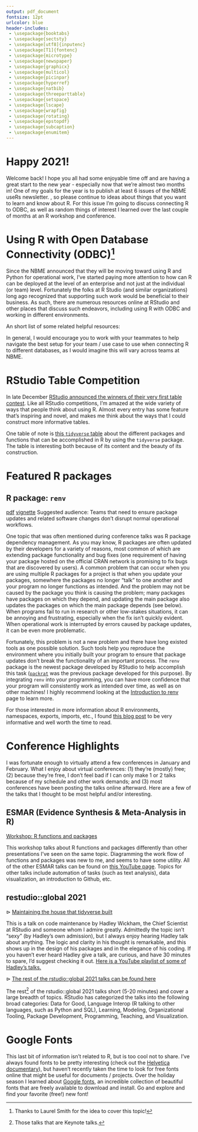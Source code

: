 ---
output: pdf_document
fontsize: 12pt
urlcolor: blue
header-includes:
 - \usepackage{booktabs}
 - \usepackage{sectsty}
 - \usepackage[utf8]{inputenc}
 - \usepackage[T1]{fontenc}
 - \usepackage{microtype}
 - \usepackage{newspaper}
 - \usepackage{graphicx}
 - \usepackage{multicol}
 - \usepackage{picinpar}
 - \usepackage{hyperref} 
 - \usepackage{natbib}
 - \usepackage{threeparttable}
 - \usepackage{setspace}
 - \usepackage{lscape}
 - \usepackage{wrapfig}
 - \usepackage{rotating}
 - \usepackage{epstopdf}
 - \usepackage{subcaption} 
 - \usepackage{enumitem}
---

```{=tex}
\date{February 23, 2021}
\currentvolume{2}
\currentissue{1}
\SetPaperName{NBME us:eRs:}
\SetHeaderName{NBME useRs}
\SetPaperLocation{}
\SetPaperSlogan{``there is art to data science''}
\SetPaperPrice{PRICELESS}
```
\maketitle

\vspace{-1.5cm}

```{=tex}
\sectionfont{\centering}
\vspace*{1em}
```
# Happy 2021!

Welcome back! I hope you all had some enjoyable time off and are having a great start to the new year - especially now that we're almost two months in! One of my goals for the year is to publish at least 6 issues of the NBME useRs newsletter. \textbf{I won't be able to make this goal without your help}, so please continue to \href{mailto:CRunyon@nbme.org}{send me} ideas about things that you want to learn and know about R. For this issue I'm going to discuss connecting R to ODBC, as well as random things of interest I learned over the last couple of months at an R workshop and conference.

\vspace*{-.25cm}

# Using R with Open Database Connectivity (ODBC)[^1]
[^1]: Thanks to Laurel Smith for the idea to cover this topic!

\begin{figure}[h!]
\centering
\href{https://db.rstudio.com/}{\includegraphics[height=3in]{dbrstudio.jpg}}
\caption{\textbf{\href{https://db.rstudio.com/}{Databases using R}}}
\end{figure}

Since the NBME announced that they will be moving toward using R and Python for operational work, I've started paying more attention to how can R can be deployed at the level of an enterprise and not just at the individual (or team) level. Fortunately the folks at R Studio (and similar organizations) long ago recognized that supporting such work would be beneficial to their business. As such, there are numerous resources online at RStudio and other places that discuss such endeavors, including using R with ODBC and working in different environments.

\newpage

\vspace*{.1cm}

An short list of some related helpful resources:

\begin{itemize}

\item \textbf{\href{https://db.rstudio.com/}{Databases using R}} This is the main landing page for RStudio resources for connecting to databases with R (pictured on the first page). The left-hand side of this page (not pictured) has information on the R Packages that have been developed to facilitate database connections. This is followed by information on \href{https://db.rstudio.com/rstudio/pro-drivers/}{Professional Drivers} that can be used (these are \textit{not} free services), and then a section on best practices when using database connections.

\item \textbf{\href{https://db.rstudio.com/getting-started/connect-to-database/}{Connect to a Database}} This RStudio page is a basic introduction to connecting to a database with R, complete with R package downloads and examples along the way.

\item \textbf{\href{https://db.rstudio.com/odbc/}{Databases}} This page provides a list of database types that can be connected via R. Clicking on the name of the database (Apache Hive, MySQL, SQLite, Salesforce, etc) takes you to an example page of how to establish a connection with that database.

\item \textbf{\href{https://nhsrcommunity.com/blog/sql-server-database-connections-in-r/}{SQL server connections in R}} This is a blog post from NHS-R, a community of R users that work with or analyze data from the National Health Service in England. 

\item \textbf{\href{https://nhsrcommunity.com/learn-r/workshops/database-connections-in-r-webinar/}{Database Connections with R Webinar}} This is a 60-minute webinar that was presented by NHS-R in 2020 that is a nice overview on connecting databases with R. Jump ahead to the 5:30 mark to get to the start of the actual webinar presentation. I am a novice with connecting to databases, and I learned a lot watching this webinar. The materials and scripts that the presenter uses in the webinar are available at \href{https://github.com/nhs-r-community/Webinars/tree/master/Database_connections_in_R}{their github page}.

\end{itemize}

In general, I would encourage you to work with your teammates to help navigate the best setup for your team / use case to use when connecting R to different databases, as I would imagine this will vary across teams at NBME.

# RStudio Table Competition

In late December [RStudio announced the winners of their very first table contest](https://blog.rstudio.com/2020/12/23/winners-of-the-2020-rstudio-table-contest/). Like all RStudio competitions, I'm amazed at the wide variety of ways that people think about using R. Almost every entry has some feature that's inspiring and novel, and makes me think about the ways that I could construct more informative tables.

One table of note is [this `tidyverse` table](http://www.sumsar.net/files/posts/2020-12-29-tidyverse-in-a-table/tidyverse_in_a_table.html) about the different packages and functions that can be accomplished in R by using the `tidyverse` package. The table is interesting both because of its content and the beauty of its construction.

\begin{figure}[h!]
\centering
\includegraphics[height=1in]{atable.jpg}
\caption{A beautiful, but uninformative table.}
\end{figure}

\newpage

\vspace*{-1cm}

# Featured R packages

## R package: `renv`

\begin{wrapfigure}{r}{0.3\textwidth}
  \vspace{-60pt}
  \begin{center}
    \includegraphics[width=0.3\textwidth]{renvhex.jpg}
  \end{center}
  \vspace{-60pt}
\end{wrapfigure}

\textbf{renv} [pdf](https://cran.r-project.org/web/packages/renv/renv.pdf) [vignette](https://rstudio.github.io/renv/articles/renv.html) \newline \newline
\textit{R dependency management.} \newline \newline
Suggested audience: Teams that need to ensure package updates and related software changes don't disrupt normal operational workflows.

\noindent\rule{8cm}{0.2pt}

\vspace{.25cm}

One topic that was often mentioned during conference talks was R package dependency management. As you may know, R packages are often updated by their developers for a variety of reasons, most common of which are extending package functionality and bug fixes (one requirement of having your package hosted on the official CRAN network is promising to fix bugs that are discovered by users). A common problem that can occur when you are using multiple R packages for a project is that when you update your packages, somewhere the packages no longer "talk" to one another and your program no longer functions as intended. And the problem may not be caused by the package you think is causing the problem; many packages have \textit{other} packages on which they depend, and updating the main package also updates the packages on which the main package depends (see below). When programs fail to run in research or other low-stakes situations, it can be annoying and frustrating, especially when the fix isn't quickly evident. When operational work is interrupted by errors caused by package updates, it can be even more problematic. 

\vspace{.1cm}

\begin{figure}[h!]
\centering
\includegraphics[height=1in]{aersnip.jpg}
\caption{Example of package dependencies with the AER package.}
\end{figure}

\vspace{.1cm}

Fortunately, this problem is not a new problem and there have long existed \textit{dependency management} tools as one possible solution. Such tools help you reproduce the environment where you initially built your program to ensure that package updates don't break the functionality of an important process. The `renv` package is the newest package developed by RStudio to help accomplish this task ([`packrat`](https://rstudio.github.io/packrat/) was the previous package developed for this purpose). By integrating `renv` into your programming, you can have more confidence that your program will consistently work as intended over time, as well as on other machines! I highly recommend looking at the [Introduction to renv](https://rstudio.github.io/renv/articles/renv.html) page to learn more.

For those interested in more information about R environments, namespaces, exports, imports, etc., I found [this blog post](http://blog.obeautifulcode.com/R/How-R-Searches-And-Finds-Stuff/) to be very informative and well worth the time to read.

\newpage

\vspace*{-1cm}

# Conference Highlights

I was fortunate enough to virtually attend a few conferences in January and February. What I enjoy about virtual conferences: (1) they're (mostly) free; (2) because they're free, I don't feel bad if I can only make 1 or 2 talks because of my schedule and other work demands; and (3) most conferences have been posting the talks online afterward. Here are a few of the talks that I thought to be most helpful and/or interesting. 

## ESMAR (Evidence Synthesis & Meta-Analysis in R)

[Workshop: R functions and packages](https://www.youtube.com/watch?v=h5-gbq2-NJg&t=1253s&ab_channel=ESMARConf2021) 

This workshop talks about R functions and packages differently than other presentations I've seen on the same topic. Diagramming the work flow of functions and packages was new to me, and seems to have some utility. All of the other ESMAR talks can be found on [this YouTube page](https://www.youtube.com/channel/UCqoKd8CCBInvyDMqeqGs0YQ/videos). Topics for other talks include automation of tasks (such as text analysis), data visualization, an introduction to Github, etc.

## restudio::global 2021

$\rhd$  [Maintaining the house that tidyverse built](https://rstudio.com/resources/rstudioglobal-2021/maintaining-the-house-the-tidyverse-built/)

This is a talk on code maintenance by Hadley Wickham, the Chief Scientist at RStudio and someone whom I admire greatly. Admittedly the topic isn't "sexy" (by Hadley's own admission), but I always enjoy hearing Hadley talk about anything. The logic and clarity in his thought is remarkable, and this shows up in the design of his packages and in the elegance of his coding. If you haven't ever heard Hadley give a talk, are curious, and have 30 minutes to spare, I'd suggest checking it out. [Here is a YouTube playlist of some of Hadley's talks.](https://www.youtube.com/playlist?list=PL9HYL-VRX0oThZQpA9P-82PUY7xUGHOgt)

$\rhd$ [The rest of the rstudio::global 2021 talks can be found here](https://rstudio.com/resources/rstudioglobal-2021/)

The rest[^2] of the rstudio::global 2021 talks short (5-20 minutes) and cover a large breadth of topics. RStudio has categorized the talks into the following broad categories: Data for Good, Language Interop (R talking to other languages, such as Python and SQL), Learning, Modeling, Organizational Tooling, Package Development, Programming, Teaching, and Visualization. \textbf{If anyone sees a talk that they particularly like and think others would find interesting, please let me know!}

[^2]: Those talks that are \textit{not} Keynote talks.

# Google Fonts

This last bit of information isn't related to R, but is too cool not to share. I've always found fonts to be pretty interesting (check out the [Helvetica documentary](https://www.rottentomatoes.com/m/helvetica)), but haven't recently taken the time to look for free fonts online that might be useful for documents / projects. Over the holiday season I learned about [Google fonts](https://fonts.google.com/), an incredible collection of beautiful fonts that are freely available to download and install. Go and explore and find your favorite (free!) new font!






